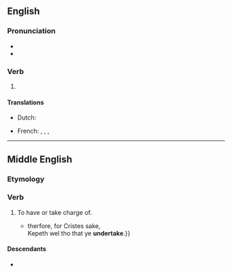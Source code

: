 ==English==

===Pronunciation===
* {{IPA|en|/ʌndə(ɹ)ˈteɪkən/}}
* {{rhymes|en|eɪkən|s=4}}

===Verb===
{{head|en|verb form}}

# {{past participle of|en|undertake|nocat=1}}

====Translations====
{{trans-top|past participle of undertake}}
* Dutch: {{t+|nl|ondernomen}}
{{trans-mid}}
* French: {{t+|fr|entrepris|m}}, {{t+|fr|entreprise|f}}, {{t+|fr|entrepris|m-p}}, {{t+|fr|entreprises|f-p}}
{{trans-bottom}}

----

==Middle English==

===Etymology===
{{pre|enm|under|taken}}

===Verb===
{{enm-verb|stem=undertak|3=undertok|4=undertaken}}

# To have or take charge of.{{attention|enm}}
#* {{RQ:Chaucer Canterbury Tales|Physician's Tale|line=81-82|text={{...}} therfore, for Cristes sake,<br>Kepeth wel tho that ye '''undertake'''.}}

====Descendants====
* {{desc|en|undertake}}